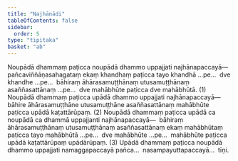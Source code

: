 ```yaml
---
title: "Najhānādi"
tableOfContents: false
sidebar:
  order: 5
type: "tipitaka"
basket: "ab"
---
```



<DynamicBreadcrumb />

<Division number="381">

<Paragraph number="3275">
Noupādā dhammaṃ paṭicca noupādā dhammo uppajjati najhānapaccayā—  pañcaviññāṇasahagataṃ ekaṃ khandhaṃ paṭicca tayo khandhā …pe…  dve khandhe …pe…  bāhiraṃ āhārasamuṭṭhānaṃ utusamuṭṭhānaṃ asaññasattānaṃ …pe…  dve mahābhūte paṭicca dve mahābhūtā. (1)
</Paragraph>

<Paragraph number="3276">
Noupādā dhammaṃ paṭicca upādā dhammo uppajjati najhānapaccayā—  bāhire āhārasamuṭṭhāne utusamuṭṭhāne asaññasattānaṃ mahābhūte paṭicca upādā kaṭattārūpaṃ. (2)
</Paragraph>

<Paragraph number="3277">
Noupādā dhammaṃ paṭicca upādā ca noupādā ca dhammā uppajjanti najhānapaccayā—  bāhiraṃ āhārasamuṭṭhānaṃ utusamuṭṭhānaṃ asaññasattānaṃ ekaṃ mahābhūtaṃ paṭicca tayo mahābhūtā …pe…  dve mahābhūte …pe…  mahābhūte paṭicca upādā kaṭattārūpaṃ upādārūpaṃ. (3)
</Paragraph>

<Paragraph number="3278">
Upādā dhammaṃ paṭicca noupādā dhammo uppajjati namaggapaccayā pañca…  nasampayuttapaccayā…  tīṇi.
</Paragraph>
</Division>